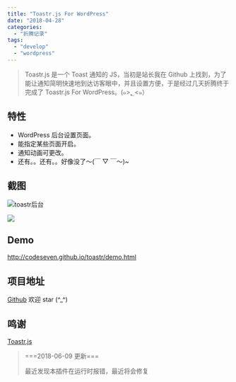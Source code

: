 ```yaml
---
title: "Toastr.js For WordPress"
date: "2018-04-28"
categories:
  - "折腾记录"
tags:
  - "develop"
  - "wordpress"
---
```


> Toastr.js 是一个 Toast 通知的 JS，当初是站长我在 Github 上找到，为了能让通知简明快速地到达访客眼中，并且设置方便，于是经过几天折腾终于完成了 Toastr.js For WordPress。(๑>؂<๑）

## 特性

- WordPress 后台设置页面。
- 能指定某些页面开启。
- 通知动画可更改。
- 还有。。还有。。好像没了～(￣ ▽ ￣～)~

## 截图

![toastr后台](https://static.yecdn.com/syfxlin/toastr-js-2.jpg)

![](https://static.yecdn.com/syfxlin/toastr-js.jpg)

## Demo

http://codeseven.github.io/toastr/demo.html

## 项目地址

[Github](https://github.com/syfxlin/toast-for-wp/) 欢迎 star (^\_^)

## 鸣谢

[Toastr.js](https://github.com/CodeSeven/toastr/)

> \===2018-06-09 更新===
>
> 最近发现本插件在运行时报错，最近将会修复
